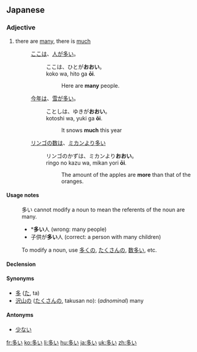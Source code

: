 ==Japanese==
{{ja-kanjitab|多}}

===Adjective===
{{ja-adj|k|decl=i|hira=おおい|rom=ōi}}

# there are [[many]], there is [[much]]
#: [[ここ]][[は]]、[[人]][[が]][[多い]]。
#:: ここは、ひとが'''おおい'''。
#:: koko wa, hito ga '''ōi'''.
#::: Here are '''many''' people.
#: [[今年]][[は]]、[[雪]][[が]][[多い]]。
#:: ことしは、ゆきが'''おおい'''。
#:: kotoshi wa, yuki ga '''ōi'''.
#::: It snows '''much''' this year
#: [[リンゴ]][[の]][[数]][[は]]、[[ミカン]][[より]][[多い]]
#:: リンゴのかずは、ミカンより'''おおい'''。
#:: ringo no kazu wa, mikan yori '''ōi'''.
#::: The amount of the apples are '''more''' than that of the oranges.

====Usage notes====
: 多い cannot modify a noun to mean the referents of the noun are many.
:* *'''多い'''人 (wrong: many people)
:* 子供が'''多い'''人 (correct: a person with many children)
: To modify a noun, use [[多く]]の, [[たくさん]]の, [[数多い]], etc.

====Declension====
{{ja-i|多|おお|ō}}

====Synonyms====
* [[多]] ([[た]], ta)
* [[沢山]]の ([[たくさん]]の, takusan no): (''adnominal'') many

====Antonyms====
* [[少ない]]

[[fr:多い]]
[[ko:多い]]
[[li:多い]]
[[hu:多い]]
[[ja:多い]]
[[uk:多い]]
[[zh:多い]]
